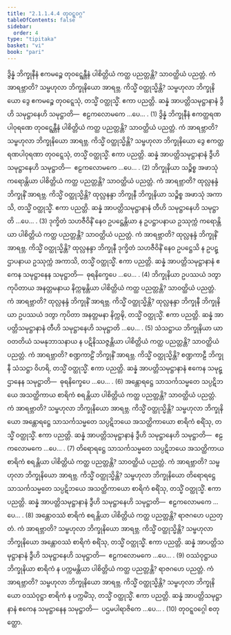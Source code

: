 ```yaml
---
title: "2.1.1.4.4 တုဝဋ္ဋဝဂ္ဂ"
tableOfContents: false
sidebar:
  order: 4
type: "tipitaka"
basket: "vi"
book: "pari"
---
```



<DynamicBreadcrumb />

<Division number="221" book="pari">

<Paragraph number="751" book="pari">
ဒွိန္နံ ဘိက္ခုနီနံ ဧကမဉ္စေ တုဝဋ္ဋေန္တီနံ ပါစိတ္တိယံ ကတ္ထ ပညတ္တန္တိ? သာဝတ္ထိယံ ပညတ္တံ. ကံ အာရဗ္ဘာတိ? သမ္ဗဟုလာ ဘိက္ခုနိယော အာရဗ္ဘ. ကိသ္မိံ ဝတ္ထုသ္မိန္တိ? သမ္ဗဟုလာ ဘိက္ခုနိယော ဒွေ ဧကမဉ္စေ တုဝဋ္ဋေသုံ, တသ္မိံ ဝတ္ထုသ္မိံ. ဧကာ ပညတ္တိ. ဆန္နံ အာပတ္တိသမုဋ္ဌာနာနံ ဒွီဟိ သမုဋ္ဌာနေဟိ သမုဋ္ဌာတိ—  ဧဠကလောမကေ …ပေ… . (1)
</Paragraph>

<Paragraph number="752" book="pari">
ဒွိန္နံ ဘိက္ခုနီနံ ဧကတ္ထရဏပါဝုရဏေ တုဝဋ္ဋေန္တီနံ ပါစိတ္တိယံ ကတ္ထ ပညတ္တန္တိ? သာဝတ္ထိယံ ပညတ္တံ. ကံ အာရဗ္ဘာတိ? သမ္ဗဟုလာ ဘိက္ခုနိယော အာရဗ္ဘ. ကိသ္မိံ ဝတ္ထုသ္မိန္တိ? သမ္ဗဟုလာ ဘိက္ခုနိယော ဒွေ ဧကတ္ထရဏပါဝုရဏာ တုဝဋ္ဋေသုံ, တသ္မိံ ဝတ္ထုသ္မိံ. ဧကာ ပညတ္တိ. ဆန္နံ အာပတ္တိသမုဋ္ဌာနာနံ ဒွီဟိ သမုဋ္ဌာနေဟိ သမုဋ္ဌာတိ—  ဧဠကလောမကေ …ပေ… . (2)
</Paragraph>

<Paragraph number="753" book="pari">
ဘိက္ခုနိယာ သဉ္စိစ္စ အဖာသုံ ကရောန္တိယာ ပါစိတ္တိယံ ကတ္ထ ပညတ္တန္တိ? သာဝတ္ထိယံ ပညတ္တံ. ကံ အာရဗ္ဘာတိ? ထုလ္လနန္ဒံ ဘိက္ခုနိံ အာရဗ္ဘ. ကိသ္မိံ ဝတ္ထုသ္မိန္တိ? ထုလ္လနန္ဒာ ဘိက္ခုနီ ဘိက္ခုနိယာ သဉ္စိစ္စ အဖာသုံ အကာသိ, တသ္မိံ ဝတ္ထုသ္မိံ. ဧကာ ပညတ္တိ. ဆန္နံ အာပတ္တိသမုဋ္ဌာနာနံ တီဟိ သမုဋ္ဌာနေဟိ သမုဋ္ဌာတိ …ပေ… . (3)
</Paragraph>

<Paragraph number="754" book="pari">
ဒုက္ခိတံ သဟဇီဝိနိံ နေဝ ဥပဋ္ဌေန္တိယာ န ဥပဋ္ဌာပနာယ ဥဿုက္ကံ ကရောန္တိယာ ပါစိတ္တိယံ ကတ္ထ ပညတ္တန္တိ? သာဝတ္ထိယံ ပညတ္တံ. ကံ အာရဗ္ဘာတိ? ထုလ္လနန္ဒံ ဘိက္ခုနိံ အာရဗ္ဘ. ကိသ္မိံ ဝတ္ထုသ္မိန္တိ? ထုလ္လနန္ဒာ ဘိက္ခုနီ ဒုက္ခိတံ သဟဇီဝိနိံ နေဝ ဥပဋ္ဌေသိ န ဥပဋ္ဌာပနာယ ဥဿုက္ကံ အကာသိ, တသ္မိံ ဝတ္ထုသ္မိံ. ဧကာ ပညတ္တိ. ဆန္နံ အာပတ္တိသမုဋ္ဌာနာနံ ဧကေန သမုဋ္ဌာနေန သမုဋ္ဌာတိ—  ဓုရနိက္ခေပေ …ပေ… . (4)
</Paragraph>

<Paragraph number="755" book="pari">
ဘိက္ခုနိယာ ဥပဿယံ ဒတွာ ကုပိတာယ အနတ္တမနာယ နိက္ကဍ္ဎန္တိယာ ပါစိတ္တိယံ ကတ္ထ ပညတ္တန္တိ? သာဝတ္ထိယံ ပညတ္တံ. ကံ အာရဗ္ဘာတိ? ထုလ္လနန္ဒံ ဘိက္ခုနိံ အာရဗ္ဘ. ကိသ္မိံ ဝတ္ထုသ္မိန္တိ? ထုလ္လနန္ဒာ ဘိက္ခုနီ ဘိက္ခုနိယာ ဥပဿယံ ဒတွာ ကုပိတာ အနတ္တမနာ နိက္ကဍ္ဎိ, တသ္မိံ ဝတ္ထုသ္မိံ. ဧကာ ပညတ္တိ. ဆန္နံ အာပတ္တိသမုဋ္ဌာနာနံ တီဟိ သမုဋ္ဌာနေဟိ သမုဋ္ဌာတိ …ပေ… . (5)
</Paragraph>

<Paragraph number="756" book="pari">
သံသဋ္ဌာယ ဘိက္ခုနိယာ ယာဝတတိယံ သမနုဘာသနာယ န ပဋိနိဿဇ္ဇန္တိယာ ပါစိတ္တိယံ ကတ္ထ ပညတ္တန္တိ? သာဝတ္ထိယံ ပညတ္တံ. ကံ အာရဗ္ဘာတိ? စဏ္ဍကာဠိံ ဘိက္ခုနိံ အာရဗ္ဘ. ကိသ္မိံ ဝတ္ထုသ္မိန္တိ? စဏ္ဍကာဠီ ဘိက္ခုနီ သံသဋ္ဌာ ဝိဟရိ, တသ္မိံ ဝတ္ထုသ္မိံ. ဧကာ ပညတ္တိ. ဆန္နံ အာပတ္တိသမုဋ္ဌာနာနံ ဧကေန သမုဋ္ဌာနေန သမုဋ္ဌာတိ—  ဓုရနိက္ခေပေ …ပေ… . (6)
</Paragraph>

<Paragraph number="757" book="pari">
အန္တောရဋ္ဌေ သာသင်္ကသမ္မတေ သပ္ပဋိဘယေ အသတ္ထိကာယ စာရိကံ စရန္တိယာ ပါစိတ္တိယံ ကတ္ထ ပညတ္တန္တိ? သာဝတ္ထိယံ ပညတ္တံ. ကံ အာရဗ္ဘာတိ? သမ္ဗဟုလာ ဘိက္ခုနိယော အာရဗ္ဘ. ကိသ္မိံ ဝတ္ထုသ္မိန္တိ? သမ္ဗဟုလာ ဘိက္ခုနိယော အန္တောရဋ္ဌေ သာသင်္ကသမ္မတေ သပ္ပဋိဘယေ အသတ္ထိကာယော စာရိကံ စရိံသု, တသ္မိံ ဝတ္ထုသ္မိံ. ဧကာ ပညတ္တိ. ဆန္နံ အာပတ္တိသမုဋ္ဌာနာနံ ဒွီဟိ သမုဋ္ဌာနေဟိ သမုဋ္ဌာတိ—  ဧဠကလောမကေ …ပေ… . (7)
</Paragraph>

<Paragraph number="758" book="pari">
တိရောရဋ္ဌေ သာသင်္ကသမ္မတေ သပ္ပဋိဘယေ အသတ္ထိကာယ စာရိကံ စရန္တိယာ ပါစိတ္တိယံ ကတ္ထ ပညတ္တန္တိ? သာဝတ္ထိယံ ပညတ္တံ. ကံ အာရဗ္ဘာတိ? သမ္ဗဟုလာ ဘိက္ခုနိယော အာရဗ္ဘ. ကိသ္မိံ ဝတ္ထုသ္မိန္တိ? သမ္ဗဟုလာ ဘိက္ခုနိယော တိရောရဋ္ဌေ သာသင်္ကသမ္မတေ သပ္ပဋိဘယေ အသတ္ထိကာယော စာရိကံ စရိံသု, တသ္မိံ ဝတ္ထုသ္မိံ. ဧကာ ပညတ္တိ. ဆန္နံ အာပတ္တိသမုဋ္ဌာနာနံ ဒွီဟိ သမုဋ္ဌာနေဟိ သမုဋ္ဌာတိ—  ဧဠကလောမကေ …ပေ… . (8)
</Paragraph>

<Paragraph number="759" book="pari">
အန္တောဝဿံ စာရိကံ စရန္တိယာ ပါစိတ္တိယံ ကတ္ထ ပညတ္တန္တိ? ရာဇဂဟေ ပညတ္တံ. ကံ အာရဗ္ဘာတိ? သမ္ဗဟုလာ ဘိက္ခုနိယော အာရဗ္ဘ. ကိသ္မိံ ဝတ္ထုသ္မိန္တိ? သမ္ဗဟုလာ ဘိက္ခုနိယော အန္တောဝဿံ စာရိကံ စရိံသု, တသ္မိံ ဝတ္ထုသ္မိံ. ဧကာ ပညတ္တိ. ဆန္နံ အာပတ္တိသမုဋ္ဌာနာနံ ဒွီဟိ သမုဋ္ဌာနေဟိ သမုဋ္ဌာတိ—  ဧဠကလောမကေ …ပေ… . (9)
</Paragraph>

<Paragraph number="760" book="pari">
ဝဿံဝုဋ္ဌာယ ဘိက္ခုနိယာ စာရိကံ န ပက္ကမန္တိယာ ပါစိတ္တိယံ ကတ္ထ ပညတ္တန္တိ? ရာဇဂဟေ ပညတ္တံ. ကံ အာရဗ္ဘာတိ? သမ္ဗဟုလာ ဘိက္ခုနိယော အာရဗ္ဘ. ကိသ္မိံ ဝတ္ထုသ္မိန္တိ? သမ္ဗဟုလာ ဘိက္ခုနိယော ဝဿံဝုဋ္ဌာ စာရိကံ န ပက္ကမိံသု, တသ္မိံ ဝတ္ထုသ္မိံ. ဧကာ ပညတ္တိ. ဆန္နံ အာပတ္တိသမုဋ္ဌာနာနံ ဧကေန သမုဋ္ဌာနေန သမုဋ္ဌာတိ—  ပဌမပါရာဇိကေ …ပေ… . (10)

</Paragraph>
</Division>

<Paragraph number="761" type="center" book="pari">
တုဝဋ္ဋဝဂ္ဂေါ စတုတ္ထော.
</Paragraph>